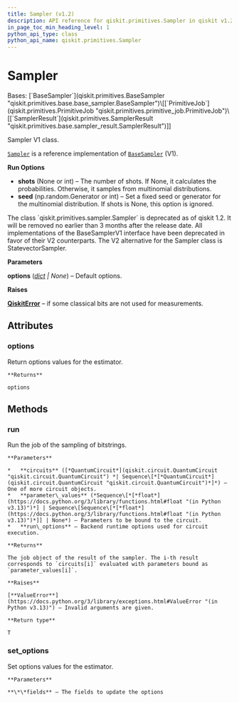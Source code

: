 ```yaml
---
title: Sampler (v1.2)
description: API reference for qiskit.primitives.Sampler in qiskit v1.2
in_page_toc_min_heading_level: 1
python_api_type: class
python_api_name: qiskit.primitives.Sampler
---
```


# Sampler

<Class id="qiskit.primitives.Sampler" isDedicatedPage={true} github="https://github.com/Qiskit/qiskit/tree/stable/1.2/qiskit/primitives/sampler.py#L39-L162" signature="qiskit.primitives.Sampler(*, options=None)" modifiers="class">
  Bases: [`BaseSampler`](qiskit.primitives.BaseSampler "qiskit.primitives.base.base_sampler.BaseSampler")\[[`PrimitiveJob`](qiskit.primitives.PrimitiveJob "qiskit.primitives.primitive_job.PrimitiveJob")\[[`SamplerResult`](qiskit.primitives.SamplerResult "qiskit.primitives.base.sampler_result.SamplerResult")]]

  Sampler V1 class.

  [`Sampler`](#qiskit.primitives.Sampler "qiskit.primitives.Sampler") is a reference implementation of [`BaseSampler`](qiskit.primitives.BaseSampler "qiskit.primitives.BaseSampler") (V1).

  **Run Options**

  *   **shots** (None or int) – The number of shots. If None, it calculates the probabilities. Otherwise, it samples from multinomial distributions.
  *   **seed** (np.random.Generator or int) – Set a fixed seed or generator for the multinomial distribution. If shots is None, this option is ignored.

  <Admonition title="Deprecated since version 1.2" type="danger">
    The class `qiskit.primitives.sampler.Sampler` is deprecated as of qiskit 1.2. It will be removed no earlier than 3 months after the release date. All implementations of the BaseSamplerV1 interface have been deprecated in favor of their V2 counterparts. The V2 alternative for the Sampler class is StatevectorSampler.
  </Admonition>

  **Parameters**

  **options** ([*dict*](https://docs.python.org/3/library/stdtypes.html#dict "(in Python v3.13)") *| None*) – Default options.

  **Raises**

  [**QiskitError**](exceptions#qiskit.exceptions.QiskitError "qiskit.exceptions.QiskitError") – if some classical bits are not used for measurements.

  ## Attributes

  ### options

  <Attribute id="qiskit.primitives.Sampler.options">
    Return options values for the estimator.

    **Returns**

    options
  </Attribute>

  ## Methods

  ### run

  <Function id="qiskit.primitives.Sampler.run" github="https://github.com/Qiskit/qiskit/tree/stable/1.2/qiskit/primitives/base/base_sampler.py#L111-L142" signature="run(circuits, parameter_values=None, **run_options)">
    Run the job of the sampling of bitstrings.

    **Parameters**

    *   **circuits** ([*QuantumCircuit*](qiskit.circuit.QuantumCircuit "qiskit.circuit.QuantumCircuit") *| Sequence\[*[*QuantumCircuit*](qiskit.circuit.QuantumCircuit "qiskit.circuit.QuantumCircuit")*]*) – One of more circuit objects.
    *   **parameter\_values** (*Sequence\[*[*float*](https://docs.python.org/3/library/functions.html#float "(in Python v3.13)")*] | Sequence\[Sequence\[*[*float*](https://docs.python.org/3/library/functions.html#float "(in Python v3.13)")*]] | None*) – Parameters to be bound to the circuit.
    *   **run\_options** – Backend runtime options used for circuit execution.

    **Returns**

    The job object of the result of the sampler. The i-th result corresponds to `circuits[i]` evaluated with parameters bound as `parameter_values[i]`.

    **Raises**

    [**ValueError**](https://docs.python.org/3/library/exceptions.html#ValueError "(in Python v3.13)") – Invalid arguments are given.

    **Return type**

    T
  </Function>

  ### set\_options

  <Function id="qiskit.primitives.Sampler.set_options" github="https://github.com/Qiskit/qiskit/tree/stable/1.2/qiskit/primitives/base/base_primitive.py#L39-L45" signature="set_options(**fields)">
    Set options values for the estimator.

    **Parameters**

    **\*\*fields** – The fields to update the options
  </Function>
</Class>

